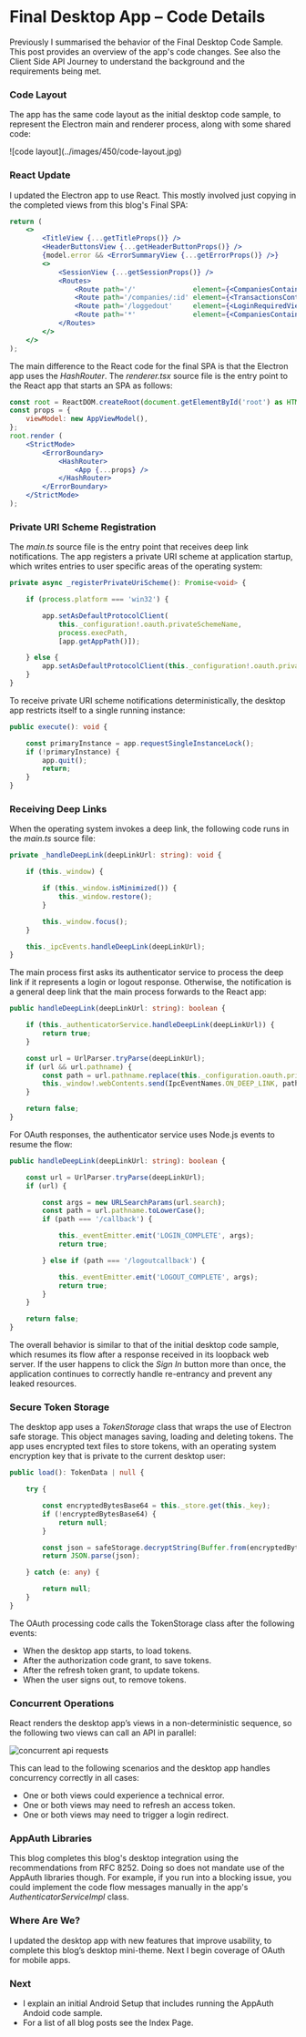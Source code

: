 # Final Desktop App – Code Details

Previously I summarised the behavior of the <Link href='/posts/final-desktop-sample-overview'>Final Desktop Code Sample</Link>. This post provides an overview of the app's code changes. See also the <Link href='/posts/api-journey-client-side'>Client Side API Journey</Link> to understand the background and the requirements being met.

### Code Layout

The app has the same code layout as the initial desktop code sample, to represent the Electron main and renderer process, along with some shared code:

<span className='smallimage note'>
![code layout](../images/450/code-layout.jpg)
</span>

### React Update

I updated the Electron app to use React. This mostly involved just copying in the completed views from this blog's <Link href='/posts/reactjs-codingkeypoints'>Final SPA</Link>:

```jsx
return (
    <>
        <TitleView {...getTitleProps()} />
        <HeaderButtonsView {...getHeaderButtonProps()} />
        {model.error && <ErrorSummaryView {...getErrorProps()} />}
        <>
            <SessionView {...getSessionProps()} />
            <Routes>
                <Route path='/'              element={<CompaniesContainer {...getCompaniesProps()} />} />
                <Route path='/companies/:id' element={<TransactionsContainer {...getTransactionsProps()} />} />
                <Route path='/loggedout'     element={<LoginRequiredView {...getLoginRequiredProps()} />} />
                <Route path='*'              element={<CompaniesContainer {...getCompaniesProps()} />} />
            </Routes>
        </>
    </>
);
```

The main difference to the React code for the final SPA is that the Electron app uses the *HashRouter*. The *renderer.tsx* source file is the entry point to the React app that starts an SPA as follows:

```jsx
const root = ReactDOM.createRoot(document.getElementById('root') as HTMLElement);
const props = {
    viewModel: new AppViewModel(),
};
root.render (
    <StrictMode>
        <ErrorBoundary>
            <HashRouter>
                <App {...props} />
            </HashRouter>
        </ErrorBoundary>
    </StrictMode>
);
```

### Private URI Scheme Registration

The *main.ts* source file is the entry point that receives deep link notifications. The app registers a private URI scheme at application startup, which writes entries to user specific areas of the operating system:

```typescript
private async _registerPrivateUriScheme(): Promise<void> {

    if (process.platform === 'win32') {

        app.setAsDefaultProtocolClient(
            this._configuration!.oauth.privateSchemeName,
            process.execPath,
            [app.getAppPath()]);

    } else {
        app.setAsDefaultProtocolClient(this._configuration!.oauth.privateSchemeName);
    }
}
```

To receive private URI scheme notifications deterministically, the desktop app restricts itself to a single running instance:

```typescript
public execute(): void {

    const primaryInstance = app.requestSingleInstanceLock();
    if (!primaryInstance) {
        app.quit();
        return;
    }
}
```

### Receiving Deep Links

When the operating system invokes a deep link, the following code runs in the *main.ts* source file:

```typescript
private _handleDeepLink(deepLinkUrl: string): void {

    if (this._window) {

        if (this._window.isMinimized()) {
            this._window.restore();
        }

        this._window.focus();
    }

    this._ipcEvents.handleDeepLink(deepLinkUrl);
}
```

The main process first asks its authenticator service to process the deep link if it represents a login or logout response. Otherwise, the notification is a general deep link that the main process forwards to the React app:

```typescript
public handleDeepLink(deepLinkUrl: string): boolean {

    if (this._authenticatorService.handleDeepLink(deepLinkUrl)) {
        return true;
    }

    const url = UrlParser.tryParse(deepLinkUrl);
    if (url && url.pathname) {
        const path = url.pathname.replace(this._configuration.oauth.privateSchemeName + ':', '');
        this._window!.webContents.send(IpcEventNames.ON_DEEP_LINK, path);
    }

    return false;
}
```

For OAuth responses, the authenticator service uses Node.js events to resume the flow:

```typescript
public handleDeepLink(deepLinkUrl: string): boolean {

    const url = UrlParser.tryParse(deepLinkUrl);
    if (url) {

        const args = new URLSearchParams(url.search);
        const path = url.pathname.toLowerCase();
        if (path === '/callback') {

            this._eventEmitter.emit('LOGIN_COMPLETE', args);
            return true;

        } else if (path === '/logoutcallback') {

            this._eventEmitter.emit('LOGOUT_COMPLETE', args);
            return true;
        }
    }

    return false;
}
```

The overall behavior is similar to that of the initial desktop code sample, which resumes its flow after a response received in its loopback web server. If the user happens to click the *Sign In* button more than once, the application continues to correctly handle re-entrancy and prevent any leaked resources.

### Secure Token Storage

The desktop app uses a *TokenStorage* class that wraps the use of Electron safe storage. This object manages saving, loading and deleting tokens. The app uses encrypted text files to store tokens, with an operating system encryption key that is private to the current desktop user:

```typescript
public load(): TokenData | null {

    try {

        const encryptedBytesBase64 = this._store.get(this._key);
        if (!encryptedBytesBase64) {
            return null;
        }

        const json = safeStorage.decryptString(Buffer.from(encryptedBytesBase64, 'base64'));
        return JSON.parse(json);

    } catch (e: any) {

        return null;
    }
}
```

The OAuth processing code calls the TokenStorage class after the following events:

- When the desktop app starts, to load tokens.
- After the authorization code grant, to save tokens.
- After the refresh token grant, to update tokens.
- When the user signs out, to remove tokens.

### Concurrent Operations

React renders the desktop app’s views in a non-deterministic sequence, so the following two views can call an API in parallel:

![concurrent api requests](../images/450/concurrent-api-requests.jpg)

This can lead to the following scenarios and the desktop app handles concurrency correctly in all cases:

- One or both views could experience a technical error.
- One or both views may need to refresh an access token.
- One or both views may need to trigger a login redirect.

### AppAuth Libraries

This blog completes this blog's desktop integration using the recommendations from RFC 8252. Doing so does not mandate use of the AppAuth libraries though. For example, if you run into a blocking issue, you could implement the code flow messages manually in the app's *AuthenticatorServiceImpl* class.

### Where Are We?

I updated the desktop app with new features that improve usability, to complete this blog’s desktop mini-theme. Next I begin coverage of OAuth for mobile apps.

### Next

- I explain an initial <Link href='/posts/android-setup'>Android Setup</Link> that includes running the AppAuth Andoid code sample.
- For a list of all blog posts see the <Link href='/posts/index'>Index Page</Link>.
